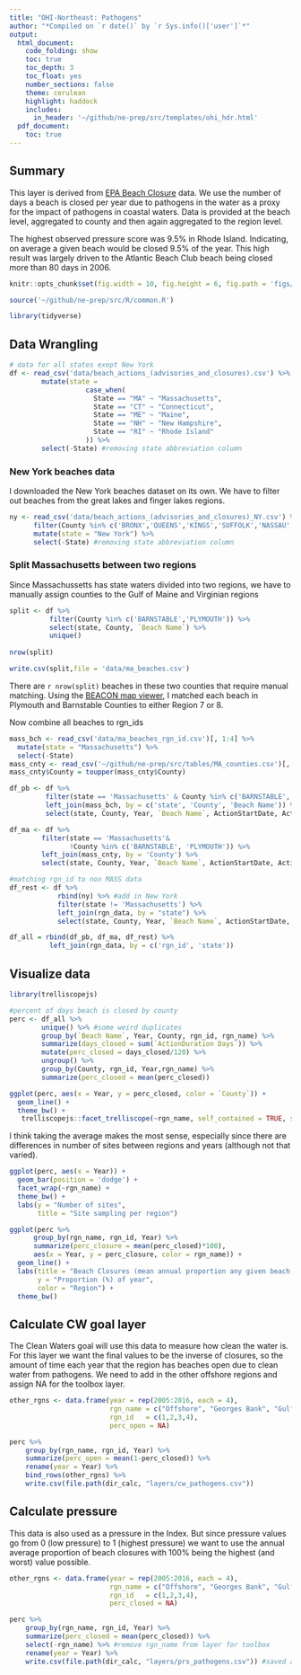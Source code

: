 ```yaml
---
title: "OHI-Northeast: Pathogens"
author: "*Compiled on `r date()` by `r Sys.info()['user']`*"
output: 
  html_document:
    code_folding: show
    toc: true
    toc_depth: 3
    toc_float: yes
    number_sections: false
    theme: cerulean
    highlight: haddock
    includes: 
      in_header: '~/github/ne-prep/src/templates/ohi_hdr.html'
  pdf_document:
    toc: true
---
```


## Summary

This layer is derived from [EPA Beach Closure](https://watersgeo.epa.gov/beacon2/) data. We use the number of days a beach is closed per year due to pathogens in the water as a proxy for the impact of pathogens in coastal waters. Data is provided at the beach level, aggregated to county and then again aggregated to the region level. 

The highest observed pressure score was 9.5% in Rhode Island. Indicating, on average a given beach would be closed 9.5% of the year. This high result was largely driven to the Atlantic Beach Club beach being closed more than 80 days in 2006.

```r

knitr::opts_chunk$set(fig.width = 10, fig.height = 6, fig.path = 'figs/', message = FALSE, warning = FALSE)

source('~/github/ne-prep/src/R/common.R')

library(tidyverse)
```

## Data Wrangling
```r
# data for all states exept New York
df <- read_csv('data/beach_actions_(advisories_and_closures).csv') %>%
        mutate(state = 
                   case_when(
                     State == "MA" ~ "Massachusetts",
                     State == "CT" ~ "Connecticut",
                     State == "ME" ~ "Maine",
                     State == "NH" ~ "New Hampshire",
                     State == "RI" ~ "Rhode Island"
                   )) %>%
        select(-State) #removing state abbreviation column
```

### New York beaches data

I downloaded the New York beaches dataset on its own. We have to filter out beaches from the great lakes and finger lakes regions.

```r
ny <- read_csv('data/beach_actions_(advisories_and_closures)_NY.csv') %>%
      filter(County %in% c('BRONX','QUEENS','KINGS','SUFFOLK','NASSAU','RICHMOND','WESTCHESTER')) %>% #ocean counties
      mutate(state = "New York") %>%
      select(-State) #removing state abbreviation column
```

### Split Massachusetts between two regions

Since Massachussetts has state waters divided into two regions, we have to manually assign counties to the Gulf of Maine and Virginian regions

```r

split <- df %>%
          filter(County %in% c('BARNSTABLE','PLYMOUTH')) %>%
          select(state, County, `Beach Name`) %>%
          unique()
           
nrow(split)

write.csv(split,file = 'data/ma_beaches.csv')
```

There are `r nrow(split)` beaches in these two counties that require manual matching. Using the [BEACON map viewer](https://watersgeo.epa.gov/beacon2/Beacon.html), I matched each beach in Plymouth and Barnstable Counties to either Region 7 or 8.

Now combine all beaches to rgn_ids

```r

mass_bch <- read_csv('data/ma_beaches_rgn_id.csv')[, 1:4] %>%
  mutate(state = "Massachusetts") %>%
  select(-State)
mass_cnty <- read_csv('~/github/ne-prep/src/tables/MA_counties.csv')[, 2:4]
mass_cnty$County = toupper(mass_cnty$County)

df_pb <- df %>%
         filter(state == 'Massachusetts' & County %in% c('BARNSTABLE', 'PLYMOUTH')) %>%
         left_join(mass_bch, by = c('state', 'County', 'Beach Name')) %>%
         select(state, County, Year, `Beach Name`, ActionStartDate, ActionEndDate, `ActionDuration Days`, rgn_id)

df_ma <- df %>%
        filter(state == 'Massachusetts'&
               !County %in% c('BARNSTABLE', 'PLYMOUTH')) %>%
        left_join(mass_cnty, by = 'County') %>%
        select(state, County, Year, `Beach Name`, ActionStartDate, ActionEndDate, `ActionDuration Days`, rgn_id)

#matching rgn_id to non MASS data
df_rest <- df %>%
            rbind(ny) %>% #add in New York
            filter(state != 'Massachusetts') %>%
            left_join(rgn_data, by = "state") %>%
            select(state, County, Year, `Beach Name`, ActionStartDate, ActionEndDate, `ActionDuration Days`, rgn_id)

df_all = rbind(df_pb, df_ma, df_rest) %>%
          left_join(rgn_data, by = c('rgn_id', 'state')) 
```

## Visualize data
```r

library(trelliscopejs)

#percent of days beach is closed by county 
perc <- df_all %>%
        unique() %>% #some weird duplicates
        group_by(`Beach Name`, Year, County, rgn_id, rgn_name) %>%
        summarize(days_closed = sum(`ActionDuration Days`)) %>%
        mutate(perc_closed = days_closed/120) %>%
        ungroup() %>%
        group_by(County, rgn_id, Year,rgn_name) %>%
        summarize(perc_closed = mean(perc_closed))

ggplot(perc, aes(x = Year, y = perc_closed, color = `County`)) +
  geom_line() +
  theme_bw() +
   trelliscopejs::facet_trelliscope(~rgn_name, self_contained = TRUE, scales = "free")
```

I think taking the average makes the most sense, especially since there are differences in number of sites between regions and years (although not that varied).

```r
ggplot(perc, aes(x = Year)) +
  geom_bar(position = 'dodge') +
  facet_wrap(~rgn_name) +
  theme_bw() +
  labs(y = "Number of sites",
       title = "Site sampling per region")
```

```r
ggplot(perc %>%
      group_by(rgn_name, rgn_id, Year) %>%
      summarize(perc_closure = mean(perc_closed)*100), 
      aes(x = Year, y = perc_closure, color = rgn_name)) +
  geom_line() +
  labs(title = "Beach Closures (mean annual proportion any given beach is closed)",
       y = "Proportion (%) of year",
       color = "Region") +
  theme_bw()
```

## Calculate CW goal layer

The Clean Waters goal will use this data to measure how clean the water is. For this layer we want the final values to be the inverse of closures, so the amount of time each year that the region has beaches open due to clean water from pathogens. We need to add in the other offshore regions and assign NA for the toolbox layer.

```r
other_rgns <- data.frame(year = rep(2005:2016, each = 4),
                         rgn_name = c("Offshore", "Georges Bank", "Gulf of Maine", "Mid-Atlantic Bight"),
                         rgn_id   = c(1,2,3,4),
                         perc_open = NA)

perc %>%
    group_by(rgn_name, rgn_id, Year) %>%
    summarize(perc_open = mean(1-perc_closed)) %>%
    rename(year = Year) %>%
    bind_rows(other_rgns) %>%
    write.csv(file.path(dir_calc, "layers/cw_pathogens.csv"))
```

## Calculate pressure

This data is also used as a pressure in the Index. But since pressure values go from 0 (low pressure) to 1 (highest pressure) we want to use the annual average proportion of beach closures with 100% being the highest (and worst) value possible.

```r
other_rgns <- data.frame(year = rep(2005:2016, each = 4),
                         rgn_name = c("Offshore", "Georges Bank", "Gulf of Maine", "Mid-Atlantic Bight"),
                         rgn_id   = c(1,2,3,4),
                         perc_closed = NA)

perc %>%
    group_by(rgn_name, rgn_id, Year) %>%
    summarize(perc_closed = mean(perc_closed)) %>%
    select(-rgn_name) %>% #remove rgn_name from layer for toolbox
    rename(year = Year) %>%
    write.csv(file.path(dir_calc, "layers/prs_pathogens.csv")) #saved as prs_pathogens b/c this is a pressure
```





